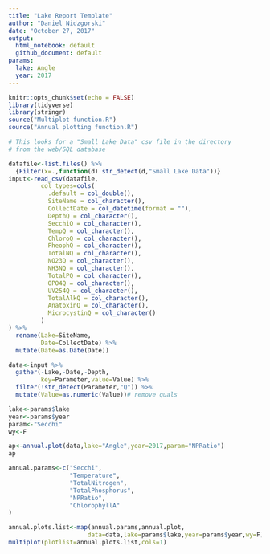 ```yaml
---
title: "Lake Report Template"
author: "Daniel Nidzgorski"
date: "October 27, 2017"
output:
  html_notebook: default
  github_document: default
params:
  lake: Angle
  year: 2017
---
```


```r
knitr::opts_chunk$set(echo = FALSE)
library(tidyverse)
library(stringr)
source("Multiplot function.R")
source("Annual plotting function.R")
```
```r
# This looks for a "Small Lake Data" csv file in the directory
# from the web/SQL database

datafile<-list.files() %>%
  {Filter(x=.,function(d) str_detect(d,"Small Lake Data"))}
input<-read_csv(datafile,
         col_types=cols(
           .default = col_double(),
           SiteName = col_character(),
           CollectDate = col_datetime(format = ""),
           DepthQ = col_character(),
           SecchiQ = col_character(),
           TempQ = col_character(),
           ChloroQ = col_character(),
           PheophQ = col_character(),
           TotalNQ = col_character(),
           NO23Q = col_character(),
           NH3NQ = col_character(),
           TotalPQ = col_character(),
           OPO4Q = col_character(),
           UV254Q = col_character(),
           TotalAlkQ = col_character(),
           AnatoxinQ = col_character(),
           MicrocystinQ = col_character()
         )
) %>%
  rename(Lake=SiteName,
         Date=CollectDate) %>%
  mutate(Date=as.Date(Date))

data<-input %>%
  gather(-Lake,-Date,-Depth,
         key=Parameter,value=Value) %>%
  filter(!str_detect(Parameter,"Q")) %>%
  mutate(Value=as.numeric(Value))# remove quals
```

```r
lake<-params$lake
year<-params$year
param<-"Secchi"
wy<-F

ap<-annual.plot(data,lake="Angle",year=2017,param="NPRatio")
ap
```

```r
annual.params<-c("Secchi",
                 "Temperature",
                 "TotalNitrogen",
                 "TotalPhosphorus",
                 "NPRatio",
                 "ChlorophyllA"
)

annual.plots.list<-map(annual.params,annual.plot,
                      data=data,lake=params$lake,year=params$year,wy=F)
multiplot(plotlist=annual.plots.list,cols=1)
```


